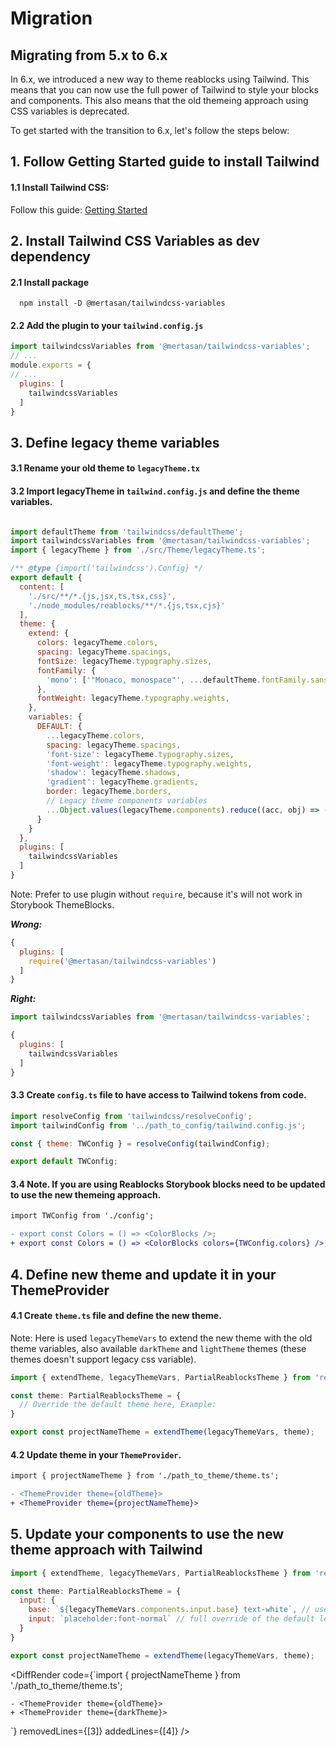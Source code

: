 
<Meta title="Docs/Getting Started/Migration" />

# Migration

## Migrating from 5.x to 6.x
In 6.x, we introduced a new way to theme reablocks using
Tailwind. This means that you can now use the full power of
Tailwind to style your blocks and components. This also means
that the old themeing approach using CSS variables is deprecated.

To get started with the transition to 6.x, let's follow the steps below:

## 1. Follow Getting Started guide to install Tailwind
#### **1.1** Install Tailwind CSS:

Follow this guide: [Getting Started](http://localhost:9009/?path=/docs/docs-getting-started-setup--docs#installing-tailwind-css)

## 2. Install **Tailwind CSS Variables** as dev dependency
#### **2.1** Install package
```shell
  npm install -D @mertasan/tailwindcss-variables
```

#### **2.2** Add the plugin to your `tailwind.config.js`
```js
import tailwindcssVariables from '@mertasan/tailwindcss-variables';
// ...
module.exports = {
// ...
  plugins: [
    tailwindcssVariables
  ]
}
```

## 3. Define legacy theme variables
#### **3.1** Rename your old theme to `legacyTheme.tx`

#### **3.2** Import legacyTheme in `tailwind.config.js` and define the theme variables.

```js

import defaultTheme from 'tailwindcss/defaultTheme';
import tailwindcssVariables from '@mertasan/tailwindcss-variables';
import { legacyTheme } from './src/Theme/legacyTheme.ts';

/** @type {import('tailwindcss').Config} */
export default {
  content: [
    './src/**/*.{js,jsx,ts,tsx,css}',
    './node_modules/reablocks/**/*.{js,tsx,cjs}'
  ],
  theme: {
    extend: {
      colors: legacyTheme.colors,
      spacing: legacyTheme.spacings,
      fontSize: legacyTheme.typography.sizes,
      fontFamily: {
        'mono': ['"Monaco, monospace"', ...defaultTheme.fontFamily.sans]
      },
      fontWeight: legacyTheme.typography.weights,
    },
    variables: {
      DEFAULT: {
        ...legacyTheme.colors,
        spacing: legacyTheme.spacings,
        'font-size': legacyTheme.typography.sizes,
        'font-weight': legacyTheme.typography.weights,
        'shadow': legacyTheme.shadows,
        'gradient': legacyTheme.gradients,
        border: legacyTheme.borders,
        // Legacy theme components variables
        ...Object.values(legacyTheme.components).reduce((acc, obj) => ({ ...acc, ...obj }), {}),
      }
    }
  },
  plugins: [
    tailwindcssVariables
  ]
}
```
Note: Prefer to use plugin without `require`, because it's will not work in Storybook ThemeBlocks.

***Wrong:***
```js
{
  plugins: [
    require('@mertasan/tailwindcss-variables')
  ]
}
```
***Right:***
```js
import tailwindcssVariables from '@mertasan/tailwindcss-variables';

{
  plugins: [
    tailwindcssVariables
  ]
}
```

#### **3.3** Create `config.ts` file to have access to Tailwind tokens from code.

```js
import resolveConfig from 'tailwindcss/resolveConfig';
import tailwindConfig from '../path_to_config/tailwind.config.js';

const { theme: TWConfig } = resolveConfig(tailwindConfig);

export default TWConfig;

````
#### **3.4** Note. If you are using Reablocks Storybook blocks need to be updated to use the new themeing approach.

```diff
import TWConfig from './config';

- export const Colors = () => <ColorBlocks />;
+ export const Colors = () => <ColorBlocks colors={TWConfig.colors} />;
```

## 4. Define new theme and update it in your ThemeProvider

#### **4.1** Create `theme.ts` file and define the new theme.
Note: Here is used `legacyThemeVars` to extend the new theme with the old theme variables, also available `darkTheme` and `lightTheme` themes (these themes doesn't support legacy css variable).
```js
import { extendTheme, legacyThemeVars, PartialReablocksTheme } from 'reablocks';

const theme: PartialReablocksTheme = {
  // Override the default theme here, Example:
}

export const projectNameTheme = extendTheme(legacyThemeVars, theme);
```

#### **4.2** Update theme in your `ThemeProvider`.

```diff
import { projectNameTheme } from './path_to_theme/theme.ts';

- <ThemeProvider theme={oldTheme}>
+ <ThemeProvider theme={projectNameTheme}>
```

## 5. Update your components to use the new theme approach with Tailwind

```js
import { extendTheme, legacyThemeVars, PartialReablocksTheme } from 'reablocks';

const theme: PartialReablocksTheme = {
  input: {
    base: `${legacyThemeVars.components.input.base} text-white`, // use concatenation to extend the default legacyThemeVars theme
    input: `placeholder:font-normal` // full override of the default legacyThemeVars theme styles for input
  }
}

export const projectNameTheme = extendTheme(legacyThemeVars, theme);
```

<DiffRender
  code={`import { projectNameTheme } from './path_to_theme/theme.ts';

    - <ThemeProvider theme={oldTheme}>
    + <ThemeProvider theme={darkTheme}>
`}
  removedLines={[3]}
  addedLines={[4]}
/>
